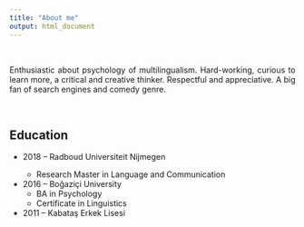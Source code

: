 ```yaml
---
title: "About me"
output: html_document
---
```


<br />

<p style="text-align: justify">Enthusiastic about psychology of multilingualism. Hard-working, curious to learn more, a critical and creative thinker. Respectful and appreciative. A big fan of search engines and comedy genre.</p>

<br />

<h2>Education</h2>
<ul>
<li>2018 -- Radboud Universiteit Nijmegen</li>
  <ul>
  <li>Research Master in Language and Communication</li>
  </ul>
<li>2016 -- Boğaziçi University
  <ul>
  <li>BA in Psychology</li>
  <li>Certificate in Linguistics</li>
  </ul>
<li>2011 -- Kabataş Erkek Lisesi</li>
</ul>

<p style="text-align: justify">

</p>